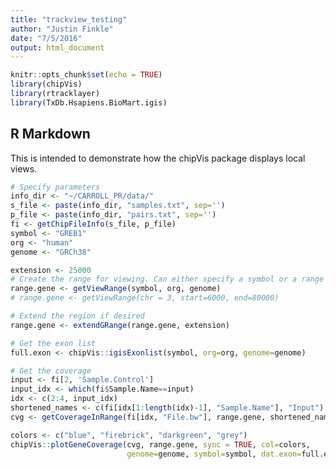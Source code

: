 ```yaml
---
title: "trackview_testing"
author: "Justin Finkle"
date: "7/5/2016"
output: html_document
---
```


```r
knitr::opts_chunk$set(echo = TRUE)
library(chipVis)
library(rtracklayer)
library(TxDb.Hsapiens.BioMart.igis)
```

## R Markdown

This is intended to demonstrate how the chipVis package displays local views.
```r
# Specify parameters
info_dir <- "~/CARROLL_PR/data/"
s_file <- paste(info_dir, "samples.txt", sep='')
p_file <- paste(info_dir, "pairs.txt", sep='')
fi <- getChipFileInfo(s_file, p_file)
symbol <- "GREB1"
org <- "human"
genome <- "GRCh38"
```

```r
extension <- 25000
# Create the range for viewing. Can either specify a symbol or a range
range.gene <- getViewRange(symbol, org, genome)
# range.gene <- getViewRange(chr = 3, start=6000, end=80000)

# Extend the region if desired
range.gene <- extendGRange(range.gene, extension)

# Get the exon list
full.exon <- chipVis::igisExonlist(symbol, org=org, genome=genome)

# Get the coverage
input <- fi[2, 'Sample.Control']
input_idx <- which(fi$Sample.Name==input)
idx <- c(2:4, input_idx)
shortened_names <- c(fi[idx[1:length(idx)-1], "Sample.Name"], "Input")
cvg <- getCoverageInRange(fi[idx, "File.bw"], range.gene, shortened_names)
```

```r
colors <- c("blue", "firebrick", "darkgreen", "grey")
chipVis::plotGeneCoverage(cvg, range.gene, sync = TRUE, col=colors,
                          genome=genome, symbol=symbol, dat.exon=full.exon)
```